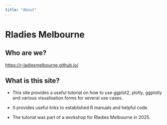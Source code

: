 ```yaml
---
title: "About"
---
```


# Rladies Melbourne

## **Who are we?**

<https://r-ladiesmelbourne.github.io/>

## **What is this site?**

-   This site provides a useful tutorial on how to use ggplot2, plotly, ggplotly and various visualisation forms for several use cases.

-   It provides useful links to established R manuals and helpful code.

-   The tutorial was part of a workshop for Rladies Melbourne in 2025.
